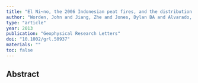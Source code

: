 ```yaml
---
title: "El Ni~no, the 2006 Indonesian peat fires, and the distribution of atmospheric methane"
author: "Worden, John and Jiang, Zhe and Jones, Dylan BA and Alvarado, Matthew and Bowman, Kevin and Frankenberg, Christian and Kort, Eric A and Kulawik, Susan S and Lee, Meemong and Liu, Junjie and others"
type: "article"
year: 2013
publication: "Geophysical Research Letters"
doi: "10.1002/grl.50937"
materials: ""
toc: false
---
```


## Abstract

